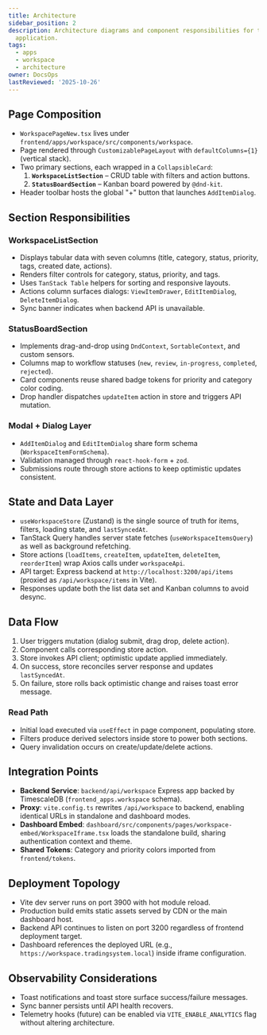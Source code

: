 ```yaml
---
title: Architecture
sidebar_position: 2
description: Architecture diagrams and component responsibilities for the Workspace
  application.
tags:
  - apps
  - workspace
  - architecture
owner: DocsOps
lastReviewed: '2025-10-26'
---
```

## Page Composition

- `WorkspacePageNew.tsx` lives under `frontend/apps/workspace/src/components/workspace`.
- Page rendered through `CustomizablePageLayout` with `defaultColumns={1}` (vertical stack).
- Two primary sections, each wrapped in a `CollapsibleCard`:
  1. **`WorkspaceListSection`** – CRUD table with filters and action buttons.
  2. **`StatusBoardSection`** – Kanban board powered by `@dnd-kit`.
- Header toolbar hosts the global "+" button that launches `AddItemDialog`.

## Section Responsibilities

### WorkspaceListSection

- Displays tabular data with seven columns (title, category, status, priority, tags, created date, actions).
- Renders filter controls for category, status, priority, and tags.
- Uses `TanStack Table` helpers for sorting and responsive layouts.
- Actions column surfaces dialogs: `ViewItemDrawer`, `EditItemDialog`, `DeleteItemDialog`.
- Sync banner indicates when backend API is unavailable.

### StatusBoardSection

- Implements drag-and-drop using `DndContext`, `SortableContext`, and custom sensors.
- Columns map to workflow statuses (`new`, `review`, `in-progress`, `completed`, `rejected`).
- Card components reuse shared badge tokens for priority and category color coding.
- Drop handler dispatches `updateItem` action in store and triggers API mutation.

### Modal + Dialog Layer

- `AddItemDialog` and `EditItemDialog` share form schema (`WorkspaceItemFormSchema`).
- Validation managed through `react-hook-form` + `zod`.
- Submissions route through store actions to keep optimistic updates consistent.

## State and Data Layer

- `useWorkspaceStore` (Zustand) is the single source of truth for items, filters, loading state, and `lastSyncedAt`.
- TanStack Query handles server state fetches (`useWorkspaceItemsQuery`) as well as background refetching.
- Store actions (`loadItems`, `createItem`, `updateItem`, `deleteItem`, `reorderItem`) wrap Axios calls under `workspaceApi`.
- API target: Express backend at `http://localhost:3200/api/items` (proxied as `/api/workspace/items` in Vite).
- Responses update both the list data set and Kanban columns to avoid desync.

## Data Flow

1. User triggers mutation (dialog submit, drag drop, delete action).
2. Component calls corresponding store action.
3. Store invokes API client; optimistic update applied immediately.
4. On success, store reconciles server response and updates `lastSyncedAt`.
5. On failure, store rolls back optimistic change and raises toast error message.

### Read Path

- Initial load executed via `useEffect` in page component, populating store.
- Filters produce derived selectors inside store to power both sections.
- Query invalidation occurs on create/update/delete actions.

## Integration Points

- **Backend Service**: `backend/api/workspace` Express app backed by TimescaleDB (`frontend_apps.workspace` schema).
- **Proxy**: `vite.config.ts` rewrites `/api/workspace` to backend, enabling identical URLs in standalone and dashboard modes.
- **Dashboard Embed**: `dashboard/src/components/pages/workspace-embed/WorkspaceIframe.tsx` loads the standalone build, sharing authentication context and theme.
- **Shared Tokens**: Category and priority colors imported from `frontend/tokens`.

## Deployment Topology

- Vite dev server runs on port 3900 with hot module reload.
- Production build emits static assets served by CDN or the main dashboard host.
- Backend API continues to listen on port 3200 regardless of frontend deployment target.
- Dashboard references the deployed URL (e.g., `https://workspace.tradingsystem.local`) inside iframe configuration.

## Observability Considerations

- Toast notifications and toast store surface success/failure messages.
- Sync banner persists until API health recovers.
- Telemetry hooks (future) can be enabled via `VITE_ENABLE_ANALYTICS` flag without altering architecture.

